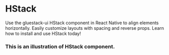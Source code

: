 
# HStack
Use the gluestack-ui HStack component in React Native to align elements horizontally. Easily customize layouts with spacing and reverse props. Learn how to install and use HStack today!
### This is an illustration of HStack component.

<!-- Failed to load CodePreviewer for Example:1 -->
